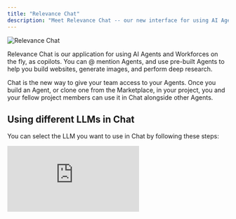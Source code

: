 ```yaml
---
title: "Relevance Chat"
description: "Meet Relevance Chat -- our new interface for using AI Agents and Workforces on the fly"
---
```


![Relevance Chat](/images/hero-chat.png)

Relevance Chat is our application for using AI Agents and Workforces on the fly, as copilots. You can @ mention Agents, and use pre-built Agents to help you build websites, generate images, and perform deep research. 

Chat is the new way to give your team access to your Agents. Once you build an Agent, or clone one from the Marketplace, in your project, you and your fellow project members can use it in Chat alongside other Agents. 

## Using different LLMs in Chat

You can select the LLM you want to use in Chat by following these steps:

<div style={{ width:"100%",position:"relative",paddingTop:"56.25%" }}>
<iframe src="https://app.supademo.com/embed/cmfgfi5x0bz4239ozw2fj4het" frameBorder="0" title="How to set up Google Drive as a source of Knowledge" allow="clipboard-write" webkitallowfullscreen="true" mozallowfullscreen="true" allowfullscreen style={{ position:"absolute",top:0,left:0,width:"100%",height:"100%",border:"3px solid #5E43CE",borderRadius:"10px" }} />
</div>

1. Click on the cog icon in the top right of your screen
2. Choose the 'Chat Model' on the pop-up that appears

You can also add to the System Prompt for your Chat from this screen. 

## Chat modes

You can choose different Chat modes to call your Agents. 

<Columns cols={2}>
    <Card title="Single Agent Mode" href="/chat/chat-modes/single-agent-mode" icon="person">
        Work with a single Agent in Chat
    </Card>
    <Card title="Multi Agent Mode" href="/chat/chat-modes/multi-agent-mode" icon="people">
        Work with multiple Agents in Chat
    </Card>
</Columns>

## Chat agents

You can also @ mention Agents built specifically for Chat. 

<Columns cols={2}>
    <Card title="Website Builder" href="/chat/chat-agents/website-builder" icon="globe">
        Build websites with our Website Builder Agent
    </Card>
    <Card title="Deep Researcher" href="/chat/chat-agents/deep-researcher" icon="school">
        Perform deep research with our Deep Researcher Agent with OpenAI
    </Card>
    <Card title="Image Generator" href="/chat/chat-agents/image-generator" icon="image">
        Generate images with our Image Generator Agent
    </Card>
</Columns>

## Frequently asked questions (FAQs)

<AccordionGroup>
    <Accordion title="Can I use different LLMs in Chat?">
    Yes, you can select the LLM you want to use in Chat by following these steps:

    1. Click on the cog icon in the top right of your screen
    2. Choose the 'Chat Model' on the pop-up that appears

    You can also add to the System Prompt for your Chat from this screen. 
    </Accordion>
    <Accordion title="Are you launching a mobile app soon?">Watch this space!</Accordion>
    <Accordion title="Can I call my Workforces in Chat?">We're working on adding this feature soon!</Accordion>
</AccordionGroup>